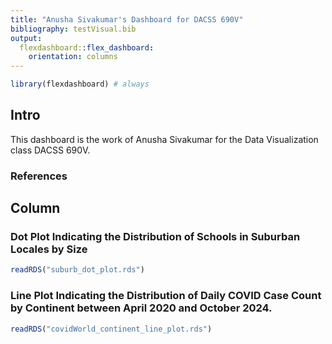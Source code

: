 ```yaml
---
title: "Anusha Sivakumar's Dashboard for DACSS 690V"
bibliography: testVisual.bib
output: 
  flexdashboard::flex_dashboard:
    orientation: columns
---
```


```r
library(flexdashboard) # always
```

## Intro {.sidebar}

This dashboard is the work of Anusha Sivakumar for the Data Visualization class DACSS 690V.

### References

::: {#refs}
:::

## Column {data-width="450"}

### Dot Plot Indicating the Distribution of Schools in Suburban Locales by Size

```r
readRDS("suburb_dot_plot.rds")
```

### Line Plot Indicating the Distribution of Daily COVID Case Count by Continent between April 2020 and October 2024.

```r
readRDS("covidWorld_continent_line_plot.rds")
```
